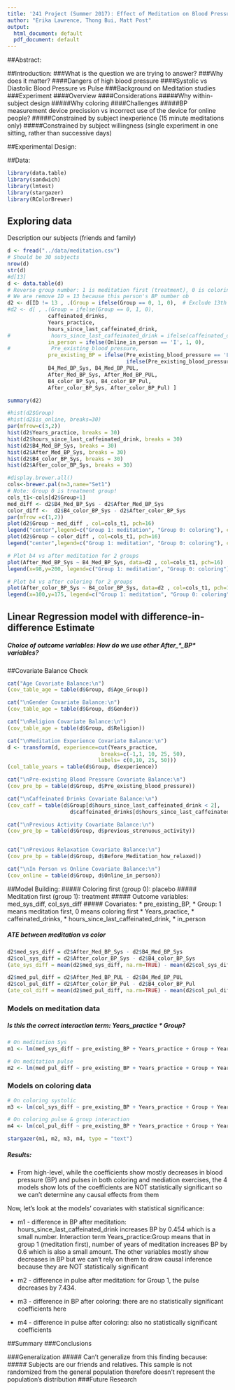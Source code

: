 ```yaml
---
title: '241 Project (Summer 2017): Effect of Meditation on Blood Pressure'
author: "Erika Lawrence, Thong Bui, Matt Post"
output:
  html_document: default
  pdf_document: default
---
```


##Abstract:


##Introduction:
###What is the question we are trying to answer? 
###Why does it matter?
####Dangers of high blood pressure
####Systolic vs Diastolic Blood Pressure vs Pulse
###Background on Meditation studies
###Experiment
####Overview
####Considerations
#####Why within-subject design
#####Why coloring
####Challenges
#####BP measurement device precission vs incorrect use of the device for online people?
#####Constrained by subject inexperience (15 minute meditations only)
#####Constrained by subject willingness (single experiment in one sitting, rather than successive days)

##Experimental Design:

##Data:
```r
library(data.table)
library(sandwich)
library(lmtest)
library(stargazer)
library(RColorBrewer)

```

## Exploring data

Description our subjects (friends and family)

```r
d <- fread("../data/meditation.csv")
# Should be 30 subjects
nrow(d)
str(d)
#d[13]
d <- data.table(d)
# Reverse group number: 1 is meditation first (treatment), 0 is coloring 1st
# We are remove ID = 13 because this person's BP number ob
d2 <- d[ID != 13 , .(Group = ifelse(Group == 0, 1, 0),  # Exclude 13th person
#d2 <- d[ , .(Group = ifelse(Group == 0, 1, 0),
             caffeinated_drinks,
             Years_practice,
             hours_since_last_caffeinated_drink,
#             hours_since_last_caffeinated_drink = ifelse(caffeinated_drinks == 0, NA, hours_since_last_caffeinated_drink),
             in_person = ifelse(Online_in_person == 'I', 1, 0),
#             Pre_existing_blood_pressure,
             pre_existing_BP = ifelse(Pre_existing_blood_pressure == 'Low', 1, 
                                      ifelse(Pre_existing_blood_pressure == 'Avg', 2, 3)),
             B4_Med_BP_Sys, B4_Med_BP_PUL,
             After_Med_BP_Sys, After_Med_BP_PUL,
             B4_color_BP_Sys, B4_color_BP_Pul, 
             After_color_BP_Sys, After_color_BP_Pul) ]

summary(d2)

#hist(d2$Group)
#hist(d2$is_online, breaks=30)
par(mfrow=c(3,2))
hist(d2$Years_practice, breaks = 30)
hist(d2$hours_since_last_caffeinated_drink, breaks = 30)
hist(d2$B4_Med_BP_Sys, breaks = 30)
hist(d2$After_Med_BP_Sys, breaks = 30)
hist(d2$B4_color_BP_Sys, breaks = 30)
hist(d2$After_color_BP_Sys, breaks = 30)

#display.brewer.all()
cols<-brewer.pal(n=3,name="Set1")
# Note: Group 0 is treatment group!
cols_t1<-cols[d2$Group+1]
med_diff <- d2$B4_Med_BP_Sys - d2$After_Med_BP_Sys
color_diff <-  d2$B4_color_BP_Sys - d2$After_color_BP_Sys
par(mfrow =c(1,2))
plot(d2$Group ~ med_diff , col=cols_t1, pch=16)
legend("center",legend=c("Group 1: meditation", "Group 0: coloring"), col=cols_t1, pch=16)
plot(d2$Group ~ color_diff , col=cols_t1, pch=16)
legend("center",legend=c("Group 1: meditation", "Group 0: coloring"), col=cols_t1, pch=16)

# Plot b4 vs after meditation for 2 groups
plot(After_Med_BP_Sys ~ B4_Med_BP_Sys, data=d2 , col=cols_t1, pch=16)
legend(x=98,y=200, legend=c("Group 1: meditation", "Group 0: coloring"), col=cols_t1, pch=16, xpd=TRUE)

# Plot b4 vs after coloring for 2 groups
plot(After_color_BP_Sys ~ B4_color_BP_Sys, data=d2 , col=cols_t1, pch=16)
legend(x=100,y=175, legend=c("Group 1: meditation", "Group 0: coloring"), col=cols_t1, pch=16, xpd=TRUE)

```

## Linear Regression model with difference-in-difference Estimate

##### Choice of outcome variables: How do we use other After_*_BP* variables?

##Covariate Balance Check

```r
cat("Age Covariate Balance:\n")
(cov_table_age = table(d$Group, d$Age_Group))

cat("\nGender Covariate Balance:\n")
(cov_table_age = table(d$Group, d$Gender))

cat("\nReligion Covariate Balance:\n")
(cov_table_age = table(d$Group, d$Religion))

cat("\nMeditation Experience Covariate Balance:\n")
d <- transform(d, experience=cut(Years_practice,  
                              breaks=c(-1,1, 10, 25, 50),
                             labels= c(0,10, 25, 50)))
(col_table_years = table(d$Group, d$experience))

cat("\nPre-existing Blood Pressure Covariate Balance:\n")
(cov_pre_bp = table(d$Group, d$Pre_existing_blood_pressure))

cat("\nCaffeinated Drinks Covariate Balance:\n")
(cov_caff = table(d$Group[d$hours_since_last_caffeinated_drink < 2],
                    d$caffeinated_drinks[d$hours_since_last_caffeinated_drink < 2]))

cat("\nPrevious Activity Covariate Balance:\n")
(cov_pre_bp = table(d$Group, d$previous_strenuous_activity))


cat("\nPrevious Relaxation Covariate Balance:\n")
(cov_pre_bp = table(d$Group, d$Before_Meditation_how_relaxed))

cat("\nIn Person vs Online Covariate Balance:\n")
(cov_online = table(d$Group, d$Online_in_person))

```

##Model Building:
##### Coloring first (group 0): placebo
##### Meditation first (group 1): treatment
##### Outcome variables: med_sys_diff, col_sys_diff
##### Covariates: 
* pre_existing_BP, 
* Group: 1 means meditation first, 0 means coloring first
* Years_practice, 
* caffeinated_drinks, 
* hours_since_last_caffeinated_drink, 
* in_person

##### ATE between meditation vs color
```r
d2$med_sys_diff = d2$After_Med_BP_Sys - d2$B4_Med_BP_Sys
d2$col_sys_diff = d2$After_color_BP_Sys - d2$B4_color_BP_Sys
(ate_sys_diff = mean(d2$med_sys_diff, na.rm=TRUE) - mean(d2$col_sys_diff, na.rm=TRUE))

d2$med_pul_diff = d2$After_Med_BP_PUL - d2$B4_Med_BP_PUL
d2$col_pul_diff = d2$After_color_BP_Pul - d2$B4_color_BP_Pul
(ate_col_diff = mean(d2$med_pul_diff, na.rm=TRUE) - mean(d2$col_pul_diff, na.rm=TRUE))
```

### Models on meditation data
##### Is this the correct interaction term: Years_practice * Group?

```r
# On meditation Sys
m1 <- lm(med_sys_diff ~ pre_existing_BP + Years_practice + Group + Years_practice * Group + caffeinated_drinks + hours_since_last_caffeinated_drink + in_person, data=d2)

# On meditation pulse
m2 <- lm(med_pul_diff ~ pre_existing_BP + Years_practice + Group + Years_practice * Group + caffeinated_drinks + hours_since_last_caffeinated_drink + in_person, data=d2)
```

### Models on coloring data

```r
# On coloring systolic
m3 <- lm(col_sys_diff ~ pre_existing_BP + Years_practice + Group + Years_practice * Group + caffeinated_drinks + hours_since_last_caffeinated_drink + in_person, data=d2)

# On coloring pulse & group interaction
m4 <- lm(col_pul_diff ~ pre_existing_BP + Years_practice + Group + Years_practice * Group + caffeinated_drinks + hours_since_last_caffeinated_drink + in_person, data=d2)

stargazer(m1, m2, m3, m4, type = "text")
```
##### Results:
* From high-level, while the coefficients show mostly decreases in blood pressure (BP) and pulses in both coloring and mediation exercises, the 4 models show lots of the coefficients are NOT statistically significant so we can't determine any causal effects from them

Now, let's look at the models' covariates with statistical significance:

* m1 - difference in BP after meditation: hours_since_last_caffeinated_drink increases BP by 0.454 which is a small number. Interaction term Years_practice:Group means that in group 1 (meditation first), number of years of meditation increases BP by 0.6 which is also a small amount. The other variables mostly show decreases in BP but we can't rely on them to draw causal inference because they are NOT statistically significant

* m2 - difference in pulse after meditation: for Group 1, the pulse decreases by 7.434. 

* m3 - difference in BP after coloring: there are no statistically significant coefficients here

* m4 - difference in pulse after coloring: also no statistically significant coefficients

##Summary
###Conclusions

###Generalization
##### Can't generalize from this finding because:
##### Subjects are our friends and relatives. This sample is not randomized from the general population therefore doesn't represent the population's distribution
###Future Research